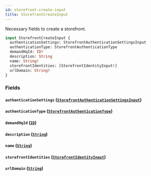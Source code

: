 ```yaml
---
id: storefront-create-input
title: StorefrontCreateInput
---
```



Necessary fields to create a storefront.


```graphql
input StorefrontCreateInput {
  authenticationSettings: StorefrontAuthenticationSettingsInput
  authenticationType: StorefrontAuthenticationType
  demandHqId: ID!
  description: String
  name: String!
  storefrontIdentities: [StorefrontIdentityInput!]
  urlDomain: String!
}
```


### Fields

#### `authenticationSettings` ([`StorefrontAuthenticationSettingsInput`](/developers/demandhq-apis/demand-api/graphql/reference/inputs/storefront-authentication-settings-input))




#### `authenticationType` ([`StorefrontAuthenticationType`](/developers/demandhq-apis/demand-api/graphql/reference/enums/storefront-authentication-type))




#### `demandHqId` ([`ID`](/developers/demandhq-apis/demand-api/graphql/reference/scalars/id))




#### `description` ([`String`](/developers/demandhq-apis/demand-api/graphql/reference/scalars/string))




#### `name` ([`String`](/developers/demandhq-apis/demand-api/graphql/reference/scalars/string))




#### `storefrontIdentities` ([`StorefrontIdentityInput`](/developers/demandhq-apis/demand-api/graphql/reference/inputs/storefront-identity-input))




#### `urlDomain` ([`String`](/developers/demandhq-apis/demand-api/graphql/reference/scalars/string))






